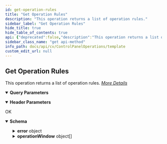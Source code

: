 ```yaml
---
id: get-operation-rules
title: "Get Operation Rules"
description: "This operation returns a list of operation rules."
sidebar_label: "Get Operation Rules"
hide_title: true
hide_table_of_contents: true
api: {"deprecated":false,"description":"This operation returns a list of operation rules.\n[_More Details_](http://documentation.commvault.com/commvault/v11/article?p=features/rest_api/operations/get_operation_rule.htm)","operationId":"Get Operation Rules","parameters":[{"description":"","explode":true,"in":"query","name":"clientId","schema":{"example":"{{clientId}}","type":"string"}},{"description":"","in":"header","name":"Authtoken","required":true,"schema":{"example":"{{TOKEN}}","type":"string"}}],"tags":["Operation Window Operations"],"responses":{"200":{"description":"OK","content":{"application/json":{"schema":{"type":"object","properties":{"error":{"type":"object","properties":{"errorCode":{"type":"integer"}}},"operationWindow":{"type":"array","items":{"type":"object","properties":{"ruleEnabled":{"type":"boolean"},"endDate":{"type":"integer"},"level":{"type":"integer"},"name":{"type":"string"},"ruleId":{"type":"integer"},"startDate":{"type":"integer"},"operations":{"type":"array","items":{"type":"integer"}},"dayTime":{"type":"array","items":{"type":"object","properties":{"startTime":{"type":"integer"},"endTime":{"type":"integer"},"dayOfWeek":{"type":"array","items":{"type":"integer"}}}}}}}}},"x-examples":{"Example 1":{"error":{"errorCode":0},"operationWindow":[{"ruleEnabled":true,"endDate":1520312400,"level":2,"name":"ClientLevelwindow","ruleId":1,"startDate":1520312400,"operations":[1,2],"dayTime":[{"startTime":28800,"endTime":64800,"dayOfWeek":[6]}]}]}}},"examples":{"Example 1 /OperationWindow/OpWindowList?clientId={{clientId}}":{"value":{"error":{"errorCode":0},"operationWindow":[{"ruleEnabled":true,"endDate":1520312400,"level":2,"name":"ClientLevelwindow","ruleId":1,"startDate":1520312400,"operations":[1,2],"dayTime":[{"startTime":28800,"endTime":64800,"dayOfWeek":[6]}]}]}},"OperationWindow/OpWindowList?clientId={{clientId}}&appTypeId=33&backupsetId={{backupsetId}}&subclientId={{subclientId}}&":{"value":{"error":{"errorCode":0},"operationWindow":[{"ruleEnabled":true,"endDate":0,"level":0,"name":"string","ruleId":0,"startDate":0,"operations":[0],"dayTime":[{"startTime":0,"endTime":0,"dayOfWeek":[0]}]}]}}}}}}},"method":"get","path":"/OperationWindow/OpWindowList","servers":[{"url":"http://{hostname}/webconsole/api","variables":{"hostname":{"default":"localhost","description":"Webconsole"}}}],"info":{"title":"Template","contact":{},"version":"1.0","description":"Template"},"postman":{"name":"Get Operation Rules","description":{"content":"This operation returns a list of operation rules.\n[_More Details_](http://documentation.commvault.com/commvault/v11/article?p=features/rest_api/operations/get_operation_rule.htm)","type":"text/plain"},"url":{"path":["OperationWindow","OpWindowList"],"host":["{{baseUrl}}"],"query":[{"disabled":false,"key":"clientId","value":""}],"variable":[]},"header":[{"disabled":false,"description":{"content":"(Required) ","type":"text/plain"},"key":"Authtoken","value":""},{"key":"Accept","value":"application/json"}],"method":"GET"}}
sidebar_class_name: "get api-method"
info_path: docs/api/cv/ControlPanelOperations/template
custom_edit_url: null
---
```



## Get Operation Rules



This operation returns a list of operation rules.
[_More Details_](http://documentation.commvault.com/commvault/v11/article?p=features/rest_api/operations/get_operation_rule.htm)

<details style={{"marginBottom":"1rem"}} data-collapsed={false} open={true}><summary style={{}}><strong>Query Parameters</strong></summary><div><ul><ParamsItem className={"paramsItem"} param={{"description":"","explode":true,"in":"query","name":"clientId","schema":{"example":"{{clientId}}","type":"string"}}}></ParamsItem></ul></div></details><details style={{"marginBottom":"1rem"}} data-collapsed={false} open={true}><summary style={{}}><strong>Header Parameters</strong></summary><div><ul><ParamsItem className={"paramsItem"} param={{"description":"","in":"header","name":"Authtoken","required":true,"schema":{"example":"{{TOKEN}}","type":"string"}}}></ParamsItem></ul></div></details><div><ApiTabs><TabItem label={"200"} value={"200"}><div>

OK

</div><div><MimeTabs schemaType={"response"}><TabItem label={"application/json"} value={"application/json"}><SchemaTabs><TabItem label={"Schema"} value={"Schema"}><details style={{}} data-collapsed={false} open={true}><summary style={{"textAlign":"left"}}><strong>Schema</strong></summary><div style={{"textAlign":"left","marginLeft":"1rem"}}></div><ul style={{"marginLeft":"1rem"}}><SchemaItem collapsible={true} className={"schemaItem"}><details style={{}}><summary style={{}}><strong>error</strong><span style={{"opacity":"0.6"}}> object</span></summary><div style={{"marginLeft":"1rem"}}><SchemaItem collapsible={false} name={"errorCode"} required={false} deprecated={undefined} schemaDescription={undefined} schemaName={"integer"} qualifierMessage={undefined} defaultValue={undefined}></SchemaItem></div></details></SchemaItem><SchemaItem collapsible={true} className={"schemaItem"}><details style={{}}><summary style={{}}><strong>operationWindow</strong><span style={{"opacity":"0.6"}}> object[]</span></summary><div style={{"marginLeft":"1rem"}}><SchemaItem collapsible={false} name={"ruleEnabled"} required={false} deprecated={undefined} schemaDescription={undefined} schemaName={"boolean"} qualifierMessage={undefined} defaultValue={undefined}></SchemaItem><SchemaItem collapsible={false} name={"endDate"} required={false} deprecated={undefined} schemaDescription={undefined} schemaName={"integer"} qualifierMessage={undefined} defaultValue={undefined}></SchemaItem><SchemaItem collapsible={false} name={"level"} required={false} deprecated={undefined} schemaDescription={undefined} schemaName={"integer"} qualifierMessage={undefined} defaultValue={undefined}></SchemaItem><SchemaItem collapsible={false} name={"name"} required={false} deprecated={undefined} schemaDescription={undefined} schemaName={"string"} qualifierMessage={undefined} defaultValue={undefined}></SchemaItem><SchemaItem collapsible={false} name={"ruleId"} required={false} deprecated={undefined} schemaDescription={undefined} schemaName={"integer"} qualifierMessage={undefined} defaultValue={undefined}></SchemaItem><SchemaItem collapsible={false} name={"startDate"} required={false} deprecated={undefined} schemaDescription={undefined} schemaName={"integer"} qualifierMessage={undefined} defaultValue={undefined}></SchemaItem><SchemaItem collapsible={false} name={"operations"} required={false} deprecated={undefined} schemaDescription={undefined} schemaName={"integer[]"} qualifierMessage={undefined} defaultValue={undefined}></SchemaItem><SchemaItem collapsible={true} className={"schemaItem"}><details style={{}}><summary style={{}}><strong>dayTime</strong><span style={{"opacity":"0.6"}}> object[]</span></summary><div style={{"marginLeft":"1rem"}}><SchemaItem collapsible={false} name={"startTime"} required={false} deprecated={undefined} schemaDescription={undefined} schemaName={"integer"} qualifierMessage={undefined} defaultValue={undefined}></SchemaItem><SchemaItem collapsible={false} name={"endTime"} required={false} deprecated={undefined} schemaDescription={undefined} schemaName={"integer"} qualifierMessage={undefined} defaultValue={undefined}></SchemaItem><SchemaItem collapsible={false} name={"dayOfWeek"} required={false} deprecated={undefined} schemaDescription={undefined} schemaName={"integer[]"} qualifierMessage={undefined} defaultValue={undefined}></SchemaItem></div></details></SchemaItem></div></details></SchemaItem></ul></details></TabItem><TabItem label={"Example (from schema)"} value={"Example (from schema)"}><ResponseSamples responseExample={"{\n  \"error\": {\n    \"errorCode\": 0\n  },\n  \"operationWindow\": [\n    {\n      \"ruleEnabled\": true,\n      \"endDate\": 0,\n      \"level\": 0,\n      \"name\": \"string\",\n      \"ruleId\": 0,\n      \"startDate\": 0,\n      \"operations\": [\n        0\n      ],\n      \"dayTime\": [\n        {\n          \"startTime\": 0,\n          \"endTime\": 0,\n          \"dayOfWeek\": [\n            0\n          ]\n        }\n      ]\n    }\n  ]\n}"} language={"json"}></ResponseSamples></TabItem><TabItem label={" Example 1 / Operation Window/ Op Window List?client Id={{client Id}}"} value={" Example 1 / Operation Window/ Op Window List?client Id={{client Id}}"}><ResponseSamples responseExample={"{\n  \"error\": {\n    \"errorCode\": 0\n  },\n  \"operationWindow\": [\n    {\n      \"ruleEnabled\": true,\n      \"endDate\": 1520312400,\n      \"level\": 2,\n      \"name\": \"ClientLevelwindow\",\n      \"ruleId\": 1,\n      \"startDate\": 1520312400,\n      \"operations\": [\n        1,\n        2\n      ],\n      \"dayTime\": [\n        {\n          \"startTime\": 28800,\n          \"endTime\": 64800,\n          \"dayOfWeek\": [\n            6\n          ]\n        }\n      ]\n    }\n  ]\n}"} language={"json"}></ResponseSamples></TabItem><TabItem label={" Operation Window/ Op Window List?client Id={{client Id}}&app Type Id=33&backupset Id={{backupset Id}}&subclient Id={{subclient Id}}&"} value={" Operation Window/ Op Window List?client Id={{client Id}}&app Type Id=33&backupset Id={{backupset Id}}&subclient Id={{subclient Id}}&"}><ResponseSamples responseExample={"{\n  \"error\": {\n    \"errorCode\": 0\n  },\n  \"operationWindow\": [\n    {\n      \"ruleEnabled\": true,\n      \"endDate\": 0,\n      \"level\": 0,\n      \"name\": \"string\",\n      \"ruleId\": 0,\n      \"startDate\": 0,\n      \"operations\": [\n        0\n      ],\n      \"dayTime\": [\n        {\n          \"startTime\": 0,\n          \"endTime\": 0,\n          \"dayOfWeek\": [\n            0\n          ]\n        }\n      ]\n    }\n  ]\n}"} language={"json"}></ResponseSamples></TabItem></SchemaTabs></TabItem></MimeTabs></div></TabItem></ApiTabs></div>
      